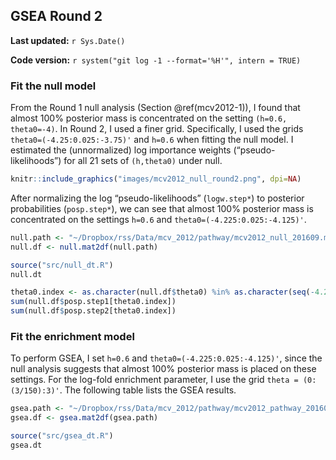 ## GSEA Round 2 {#mcv2012-2}

**Last updated:** `r Sys.Date()`

**Code version:** `r system("git log -1 --format='%H'", intern = TRUE)`

### Fit the null model

From the Round 1 null analysis (Section \@ref(mcv2012-1)), I found that almost 100% posterior mass is concentrated on the setting `(h=0.6, theta0=-4)`. In Round 2, I used a finer grid. Specifically, I used the grids `theta0=(-4.25:0.025:-3.75)'` and `h=0.6` when fitting the null model. I estimated the (unnormalized) log importance weights ("pseudo-likelihoods") for all 21 sets of `(h,theta0)` under null.

```r
knitr::include_graphics("images/mcv2012_null_round2.png", dpi=NA)
```

After normalizing the log "pseudo-likelihoods" (`logw.step*`) to posterior probabilities (`posp.step*`), we can see that almost 100% posterior mass is concentrated on the settings `h=0.6` and `theta0=(-4.225:0.025:-4.125)'`.
```r
null.path <- "~/Dropbox/rss/Data/mcv_2012/pathway/mcv2012_null_201609.mat"
null.df <- null.mat2df(null.path)
```

```r
source("src/null_dt.R")
null.dt
```


```r
theta0.index <- as.character(null.df$theta0) %in% as.character(seq(-4.225,-4.125,by=0.025)) 
sum(null.df$posp.step1[theta0.index]) 
sum(null.df$posp.step2[theta0.index]) 
```

### Fit the enrichment model

To perform GSEA, I set `h=0.6` and `theta0=(-4.225:0.025:-4.125)'`, since the null analysis suggests that almost 100% posterior mass is placed on these settings. For the log-fold enrichment parameter, I use the grid `theta = (0:(3/150):3)'`. The following table lists the GSEA results. 
```r
gsea.path <- "~/Dropbox/rss/Data/mcv_2012/pathway/mcv2012_pathway_201609.mat"
gsea.df <- gsea.mat2df(gsea.path) 
```

```r
source("src/gsea_dt.R")
gsea.dt
```


